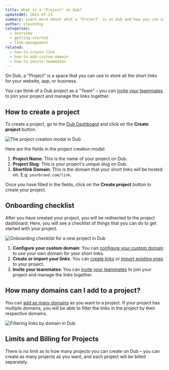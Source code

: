 ```yaml
---
title: What is a "Project" on Dub?
updatedAt: 2023-07-23
summary: Learn more about what a "Project" is on Dub and how you can use it to organize your links.
author: steventey
categories:
  - overview
  - getting-started
  - link-management
related:
  - how-to-create-link
  - how-to-add-custom-domain
  - how-to-invite-teammates
---
```


On Dub, a "Project" is a space that you can use to store all the short links for your website, app, or business.

You can think of a Dub project as a "Team" – you can [invite your teammates](how-to-invite-teammates) to join your project and manage the links together.

## How to create a project

To create a project, go to the [Dub Dashboard](https://app.dub.sh/) and click on the **Create project** button.

<Image
  alt="The project creation modal in Dub"
  src="https://d2vwwcvoksz7ty.cloudfront.net/help/create-project-modal.png"
  width={1315}
  height={871}
/>

Here are the fields in the project creation modal:

1. **Project Name**: This is the name of your project on Dub.
2. **Project Slug**: This is your project's unique slug on Dub.
3. **Shortlink Domain**: This is the domain that your short links will be hosted on. E.g. `yourbrand.com/link`.

Once you have filled in the fields, click on the **Create project** button to create your project.

## Onboarding checklist

After you have created your project, you will be redirected to the project dashboard. Here, you will see a checklist of things that you can do to get started with your project.

<Image
  alt="Onboarding checklist for a new project in Dub"
  src="https://d2vwwcvoksz7ty.cloudfront.net/help/onboarding-checklist.png"
  width={1529}
  height={978}
/>

1. **Configure your custom domain**: You can [configure your custom domain](how-to-add-custom-domain) to use your own domain for your short links.
2. **Create or import your links**: You can [create links](how-to-create-link) or [import existing ones](how-to-import-bitly-links) to your project.
3. **Invite your teammates**: You can [invite your teammates](how-to-invite-teammates) to join your project and manage the links together.

## How many domains can I add to a project?

You can [add as many domains](how-to-add-custom-domain) as you want to a project. If your project has multiple domains, you will be able to filter the links in the project by their respective domains.

<Image
  alt="Filtering links by domain in Dub"
  src="https://d2vwwcvoksz7ty.cloudfront.net/changelog/unlimited-domains.png"
  width={1607}
  height={945}
/>

## Limits and Billing for Projects

There is no limit as to how many projects you can create on Dub – you can create as many projects as you want, and each project will be billed separately.
